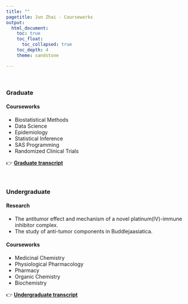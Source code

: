 ```yaml
---
title: ""
pagetitle: Jun Zhai - Courseworks
output: 
  html_document:
    toc: true
    toc_float:      
      toc_collapsed: true
    toc_depth: 4
    theme: sandstone

---
```

<title>Jun Zhai - Courseworks</title>
</br>

### Graduate

#### Courseworks
- Biostatistical Methods 
- Data Science  
- Epidemiology   
- Statistical Inference
- SAS Programming
- Randomized Clinical Trials

👉 [**Graduate transcript**](./Jan eTranscript.pdf)

</br>

### Undergraduate

#### Research
- The antitumor effect and mechanism of a novel platinum(Ⅳ)-immune inhibitor complex.  
- The study of anti-tumor components in Buddlejaasiatica.  


#### Courseworks  
- Medicinal Chemistry    
- Physiological Pharmacology    
- Pharmacy  
- Organic Chemistry  
- Biochemistry  

👉 [**Undergraduate transcript**](./Undergrad transcript.pdf)

</br>
</br>
<div class="tocify-extend-page" data-unique="tocify-extend-page" style="height: 0;"></div>
